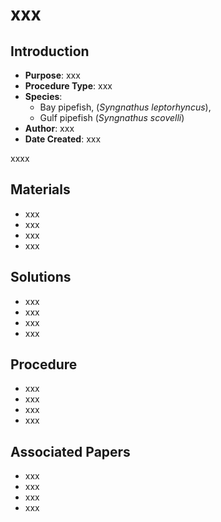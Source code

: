 # xxx {#sec-xxx-xxx}

## Introduction

-   **Purpose**: xxx
-   **Procedure Type**: xxx
-   **Species**:
    -   Bay pipefish, (*Syngnathus leptorhyncus*),
    -   Gulf pipefish (*Syngnathus scovelli*)
-   **Author**: xxx
-   **Date Created**: xxx

::: {.callout-warning title="NOTES"}
xxxx
:::

## Materials

- xxx
- xxx
- xxx
- xxx

## Solutions

- xxx
- xxx
- xxx
- xxx

## Procedure

- xxx
- xxx
- xxx
- xxx

## Associated Papers

- xxx
- xxx
- xxx
- xxx
